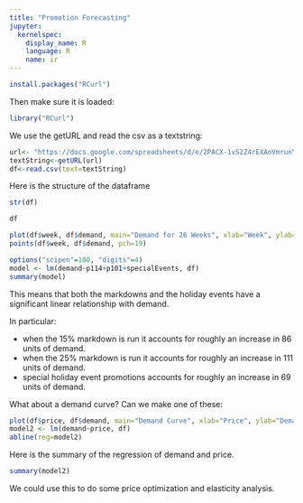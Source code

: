 ```yaml
---
title: "Promotion Forecasting"
jupyter:
  kernelspec:
    display_name: R
    language: R
    name: ir
---
```


```r
install.packages("RCurl")
```

Then make sure it is loaded:
```r
library("RCurl")
```

We use the getURL and read the csv as a textstring:
```r
url<- "https://docs.google.com/spreadsheets/d/e/2PACX-1vS2Z4rEXAoVmrunY3BLJ5AX-ZH76U8bHpCCOu8mzziWK1X6WnJJiC2RmrWrLffGUxo9dCZD0HW1n15T/pub?gid=1471239210&single=true&output=csv"
textString<-getURL(url)
df<-read.csv(text=textString)
```

Here is the structure of the dataframe

```r
str(df)
```

```r
df
```

```r
plot(df$week, df$demand, main="Demand for 26 Weeks", xlab="Week", ylab="Demand", type="l")
points(df$week, df$demand, pch=19)
```

```r
options("scipen"=100, "digits"=4)
model <- lm(demand~p114+p101+specialEvents, df)
summary(model)
```

This means that both the markdowns and the holiday events have a significant linear relationship with demand. 

In particular:

* when the 15% markdown is run it accounts for roughly an increase in 86 units of demand. 
* when the 25% markdown is run it accounts for roughly an increase in 111 units of demand. 
* special holiday event promotions accounts for roughly an increase in 69 units of demand. 

What about a demand curve? Can we make one of these:
```r
plot(df$price, df$demand, main="Demand Curve", xlab="Price", ylab="Demand", type="p", pch=19)
model2 <- lm(demand~price, df)
abline(reg=model2)
```

Here is the summary of the regression of demand and price.

```r
summary(model2)
```

We could use this to do some price optimization and elasticity analysis. 
